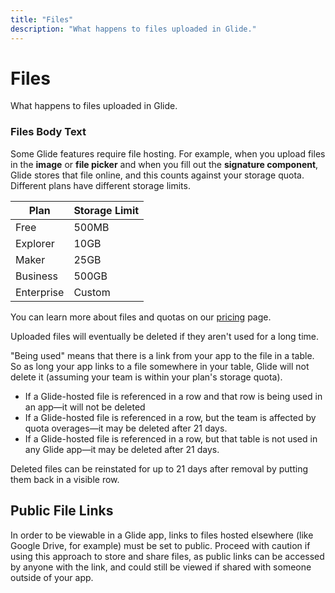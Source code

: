 ```yaml
---
title: "Files"
description: "What happens to files uploaded in Glide."
---
```


# Files

What happens to files uploaded in Glide.

### Files Body Text

Some Glide features require file hosting. For example, when you upload files in the **image** or **file picker** and when you fill out the **signature component**, Glide stores that file online, and this counts against your storage quota. Different plans have different storage limits.



| **Plan** | **Storage Limit** |
| --- | --- |
| Free | 500MB |
| Explorer | 10GB |
| Maker | 25GB |
| Business | 500GB |
| Enterprise | Custom |




You can learn more about files and quotas on our [pricing](https://www.glideapps.com/pricing) page.

Uploaded files will eventually be deleted if they aren't used for a long time.

"Being used" means that there is a link from your app to the file in a table. So as long your app links to a file somewhere in your table, Glide will not delete it (assuming your team is within your plan's storage quota).

- If a Glide-hosted file is referenced in a row and that row is being used in an app—it will not be deleted
- If a Glide-hosted file is referenced in a row, but the team is affected by quota overages—it may be deleted after 21 days.
- If a Glide-hosted file is referenced in a row, but that table is not used in any Glide app—it may be deleted after 21 days.

Deleted files can be reinstated for up to 21 days after removal by putting them back in a visible row.

## Public File Links

In order to be viewable in a Glide app, links to files hosted elsewhere (like Google Drive, for example) must be set to public. Proceed with caution if using this approach to store and share files, as public links can be accessed by anyone with the link, and could still be viewed if shared with someone outside of your app.



